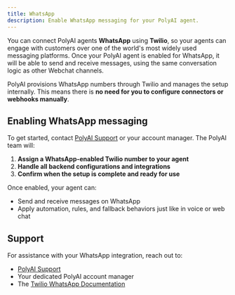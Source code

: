 ```yaml
---
title: WhatsApp
description: Enable WhatsApp messaging for your PolyAI agent.
---
```


You can connect PolyAI agents **WhatsApp** using **Twilio**, so your agents can engage with customers over one of the world's
most widely used messaging platforms. Once your PolyAI agent is enabled for WhatsApp, it will be able to send and receive messages, using the same conversation logic
as other Webchat channels.

<Note> PolyAI provisions WhatsApp numbers through Twilio and manages the setup internally. This means there is **no need for you to configure
 connectors or webhooks manually**. </Note>

## Enabling WhatsApp messaging

To get started, contact [PolyAI Support](mailto:support@polyai.com) or your account manager. The PolyAI team will:
1. **Assign a WhatsApp-enabled Twilio number to your agent**
2. **Handle all backend configurations and integrations**
3. **Confirm when the setup is complete and ready for use**

Once enabled, your agent can:
- Send and receive messages on WhatsApp
- Apply automation, rules, and fallback behaviors just like in voice or web chat

## Support

For assistance with your WhatsApp integration, reach out to:
- [PolyAI Support](mailto:support@polyai.com)
- Your dedicated PolyAI account manager
- The [Twilio WhatsApp Documentation](https://www.twilio.com/docs/whatsapp)